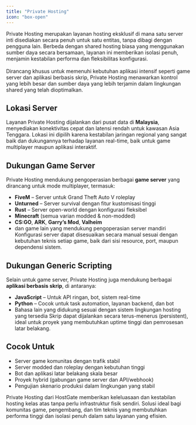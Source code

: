 ```yaml
---
title: "Private Hosting"
icon: "box-open"
---
```


Private Hosting merupakan layanan hosting eksklusif di mana satu server inti disediakan secara penuh untuk satu entitas, tanpa dibagi dengan pengguna lain. Berbeda dengan shared hosting biasa yang menggunakan sumber daya secara bersamaan, layanan ini memberikan isolasi penuh, menjamin kestabilan performa dan fleksibilitas konfigurasi.<br/><br/>
Dirancang khusus untuk memenuhi kebutuhan aplikasi intensif seperti game server dan aplikasi berbasis skrip, Private Hosting menawarkan kontrol yang lebih besar dan sumber daya yang lebih terjamin dalam lingkungan shared yang telah dioptimalkan.

## Lokasi Server
Layanan Private Hosting dijalankan dari pusat data di **Malaysia**, menyediakan konektivitas cepat dan latensi rendah untuk kawasan Asia Tenggara. Lokasi ini dipilih karena kestabilan jaringan regional yang sangat baik dan dukungannya terhadap layanan real-time, baik untuk game multiplayer maupun aplikasi interaktif.

## Dukungan Game Server
Private Hosting mendukung pengoperasian berbagai **game server** yang dirancang untuk mode multiplayer, termasuk:
- **FiveM** – Server untuk Grand Theft Auto V roleplay
- **Unturned** – Server survival dengan fitur kustomisasi tinggi
- **Rust** – Server open-world dengan konfigurasi fleksibel
- **Minecraft** (semua varian modded & non-modded)
- **CS:GO**, **ARK**, **Garry’s Mod**, **Valheim**
- dan game lain yang mendukung pengoperasian server mandiri
Konfigurasi server dapat disesuaikan secara manual sesuai dengan kebutuhan teknis setiap game, baik dari sisi resource, port, maupun dependensi sistem.

## Dukungan Generic Scripting
Selain untuk game server, Private Hosting juga mendukung berbagai **aplikasi berbasis skrip**, di antaranya:
- **JavaScript** – Untuk API ringan, bot, sistem real-time
- **Python** – Cocok untuk task automation, layanan backend, dan bot
- Bahasa lain yang didukung sesuai dengan sistem lingkungan hosting yang tersedia
Skrip dapat dijalankan secara terus-menerus (persistent), ideal untuk proyek yang membutuhkan uptime tinggi dan pemrosesan latar belakang.

## Cocok Untuk
- Server game komunitas dengan trafik stabil
- Server modded dan roleplay dengan kebutuhan tinggi
- Bot dan aplikasi latar belakang skala besar
- Proyek hybrid (gabungan game server dan API/webhook)
- Pengujian skenario produksi dalam lingkungan yang stabil

Private Hosting dari HostGate memberikan keleluasaan dan kestabilan hosting kelas atas tanpa perlu infrastruktur fisik sendiri. Solusi ideal bagi komunitas game, pengembang, dan tim teknis yang membutuhkan performa tinggi dan isolasi penuh dalam satu layanan yang efisien.